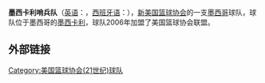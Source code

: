 {{ABA team 
| color1        = white
| color2        = black
| logo          = CentinelasdeMexicali.PNG
| pixels        = 150px
| founded       = 2006年
| league        = [[美国篮球协会_(21世纪)|ABA]] 2006年-至今
| history       = 墨西卡利哨兵队 <br> 2006年-至今
| arena         =  不详
| city          = [[墨西哥|墨西哥]],[[墨西卡利|墨西卡利]]
| colors        = 紫色, 金色 和 白色
| owner         = 大卫·亚历桑德罗·佩拉多 <br> (David Alejandro Perada) <br> 卡洛斯 托马斯<br> (Carlos Thomas)
| coach         = 不详
| championships = 0
| titles        = 0
| cheerleaders  = 
| dancers       = 
| mascot        = 
}}

'''墨西卡利哨兵队'''（[[英语|英语]]：{{lang|en|Mexicali Sentinels}}，[[西班牙语|西班牙语]]：{{lang|es|Centinelas de Mexicali}}），[[美国篮球协会_(21世纪)|新美国篮球协会]]的一支[[墨西哥|墨西哥]]球队，球队位于墨西哥的[[墨西卡利|墨西卡利]]，球队2006年加盟了美国篮球协会联盟。

==外部链接==



[[Category:美国篮球协会(21世纪)球队|Category:美国篮球协会(21世纪)球队]]